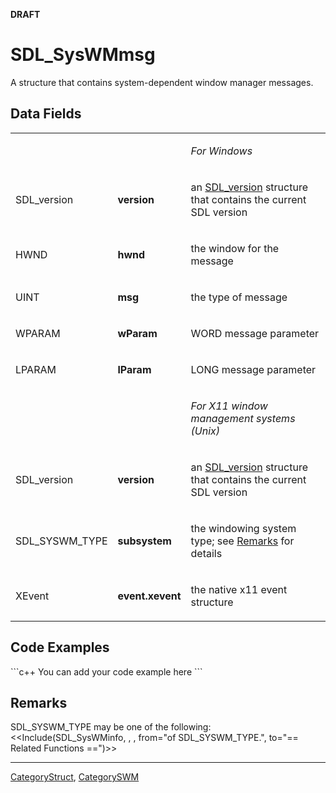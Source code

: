 <!-- pragma section-numbers off -->
<!-- pragma disable-camelcase -->
'''DRAFT'''

= SDL_SysWMmsg =
A structure that contains system-dependent window manager messages.


== Data Fields ==
{|
|
|
|''For Windows''
|-
|SDL_version
|'''version'''
|an [[SDL_version]] structure that contains the current SDL version
|-
|HWND
|'''hwnd'''
|the window for the message
|-
|UINT
|'''msg'''
|the type of message
|-
|WPARAM
|'''wParam'''
|WORD message parameter
|-
|LPARAM
|'''lParam'''
|LONG message parameter
|-
|
|
|''For X11 window management systems (Unix)''
|-
|SDL_version
|'''version'''
|an [[SDL_version]] structure that contains the current SDL version
|-
|SDL_SYSWM_TYPE
|'''subsystem'''
|the windowing system type; see [[#Remarks|Remarks]] for details
|-
|XEvent
|'''event.xevent'''
|the native x11 event structure
|}


== Code Examples ==
```c++
You can add your code example here
```

== Remarks ==
SDL_SYSWM_TYPE may be one of the following:
<<Include(SDL_SysWMinfo, , , from="of SDL_SYSWM_TYPE.", to="== Related Functions ==")>>


----
[[CategoryStruct]], [[CategorySWM]]
